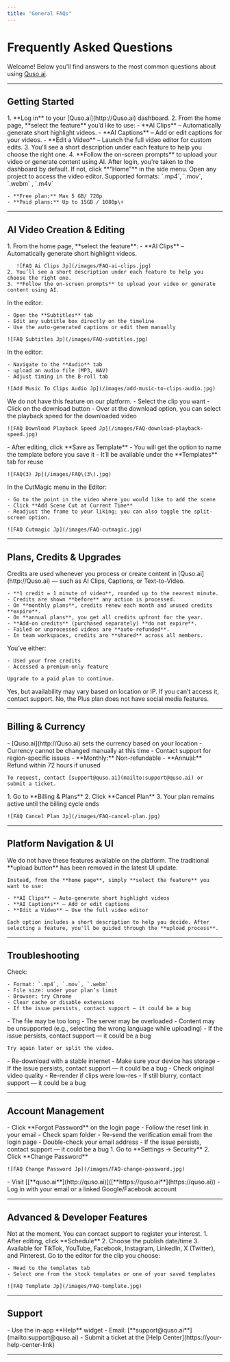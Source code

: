 ```yaml
---
title: "General FAQs"
---
```


# Frequently Asked Questions

Welcome\! Below you'll find answers to the most common questions about using [Quso.ai](http://Quso.ai).

---

## Getting Started

<AccordionGroup>
  <Accordion title="To start a new project/ upload a video on Quso.ai:" icon="sparkles">
    1. **Log in** to your [Quso.ai](http://Quso.ai) dashboard.
    2. From the home page, **select the feature** you’d like to use:
       - **AI Clips** – Automatically generate short highlight videos.
       - **AI Captions** – Add or edit captions for your videos.
       - **Edit a Video** – Launch the full video editor for custom edits.
    3. You’ll see a short description under each feature to help you choose the right one.
    4. **Follow the on-screen prompts** to upload your video or generate content using AI.
  </Accordion>
  <Accordion title="Where is my dashboard and the video editing platform?" icon="sparkles">
    After login, you're taken to the dashboard by default. If not, click **“Home”** in the side menu. Open any project to access the video editor.
  </Accordion>
  <Accordion title="What are the supported video formats and size limits for upload?" icon="sparkles">
    Supported formats: `.mp4`, `.mov`, `.webm` , `.m4v`

    - **Free plan:** Max 5 GB/ 720p
    - **Paid plans:** Up to 15GB / 1080p\+
  </Accordion>
</AccordionGroup>

---

## AI Video Creation & Editing

<AccordionGroup>
  <Accordion title="How do I generate AI clips or highlights from my long video?" icon="sparkles">
    1. From the home page, **select the feature**:
       - **AI Clips** – Automatically generate short highlight videos.

       ![FAQ Ai Clips Jp](/images/FAQ-ai-clips.jpg)
    2. You’ll see a short description under each feature to help you choose the right one.
    3. **Follow the on-screen prompts** to upload your video or generate content using AI.
  </Accordion>
  <Accordion title="How do I add or edit subtitles and captions on my video?" icon="sparkles">
    In the editor:

    - Open the **Subtitles** tab
    - Edit any subtitle box directly on the timeline
    - Use the auto-generated captions or edit them manually

    ![FAQ Subtitles Jp](/images/FAQ-subtitles.jpg)
  </Accordion>
  <Accordion title="How do I  background audio?" icon="sparkles">
    In the editor:

    - Navigate to the **Audio** tab
    - upload an audio file (MP3, WAV)
    - Adjust timing in the B-roll tab

    ![Add Music To Clips Audio Jp](/images/add-music-to-clips-audio.jpg)
  </Accordion>
  <Accordion title="How do I rotate or flip a video clip?" icon="sparkles">
    We do not have this feature on our platform.
  </Accordion>
  <Accordion title="How can I change the speed of a video or clip?" icon="sparkles">
    - Select the clip you want
    - Click on the download button
    - Over at the download option, you can select the playback speed for the downloaded video

    ![FAQ Download Playback Speed Jp](/images/FAQ-download-playback-speed.jpg)
  </Accordion>
  <Accordion title="How do I save a custom template or preset?" icon="sparkles">
    - After editing, click **Save as Template**
    - You will get the option to name the template before you save it
    - It’ll be available under the **Templates** tab for reuse

    ![FAQ(3) Jp](/images/FAQ\(3\).jpg)
  </Accordion>
  <Accordion title="How do I add new scene cuts in CutMagic?" icon="sparkles">
    In the CutMagic menu in the Editor:

    - Go to the point in the video where you would like to add the scene
    - Click **Add Scene Cut at Current Time**
    - Readjust the frame to your liking; you can also toggle the split-screen option.

    ![FAQ Cutmagic Jp](/images/FAQ-cutmagic.jpg)
  </Accordion>
</AccordionGroup>

---

## Plans, Credits & Upgrades

<AccordionGroup>
  <Accordion title="How do credits work in Quso.ai?" icon="sparkles">
    Credits are used whenever you process or create content in [Quso.ai](http://Quso.ai) — such as AI Clips, Captions, or Text-to-Video.

    - **1 credit = 1 minute of video**, rounded up to the nearest minute.
    - Credits are shown **before** any action is processed.
    - On **monthly plans**, credits renew each month and unused credits **expire**.
    - On **annual plans**, you get all credits upfront for the year.
    - **Add-on credits** (purchased separately) **do not expire**.
    - Failed or unprocessed videos are **auto-refunded**.
    - In team workspaces, credits are **shared** across all members.
  </Accordion>
  <Accordion title="What does the “Upgrade” message mean?" icon="sparkles">
    You’ve either:

    - Used your free credits
    - Accessed a premium-only feature

    Upgrade to a paid plan to continue.
  </Accordion>
  <Accordion title="Is the free plan available in my country?" icon="sparkles">
    Yes, but availability may vary based on location or IP. If you can’t access it, contact support.
  </Accordion>
  <Accordion title="Will the Plus plan allow me to upload directly to YouTube?" icon="sparkles">
    No, the Plus plan does not have social media features.
  </Accordion>
</AccordionGroup>

---

## Billing & Currency

<AccordionGroup>
  <Accordion title="How do I change the billing currency?" icon="sparkles">
    - [Quso.ai](http://Quso.ai) sets the currency based on your location
    - Currency cannot be changed manually at this time
    - Contact support for region-specific issues
  </Accordion>
  <Accordion title="What is Quso.ai’s refund policy?" icon="sparkles">
    - **Monthly:** Non-refundable
    - **Annual:** Refund within 72 hours if unused

    To request, contact [support@quso.ai](mailto:support@quso.ai) or submit a ticket.
  </Accordion>
  <Accordion title="How do I cancel my subscription?" icon="sparkles">
    1. Go to **Billing & Plans**
    2. Click **Cancel Plan**
    3. Your plan remains active until the billing cycle ends

    ![FAQ Cancel Plan Jp](/images/FAQ-cancel-plan.jpg)
  </Accordion>
</AccordionGroup>

---

## Platform Navigation & UI

<AccordionGroup>
  <Accordion title="Where do I find tools like rotation or the properties panel?" icon="sparkles">
    We do not have these features available on the platform.
  </Accordion>
  <Accordion title="Where is the upload button?" icon="sparkles">
    The traditional **upload button** has been removed in the latest UI update.

    Instead, from the **home page**, simply **select the feature** you want to use:

    - **AI Clips** – Auto-generate short highlight videos
    - **AI Captions** – Add or edit captions
    - **Edit a Video** – Use the full video editor

    Each option includes a short description to help you decide. After selecting a feature, you'll be guided through the **upload process**.
  </Accordion>
</AccordionGroup>

---

## Troubleshooting

<AccordionGroup>
  <Accordion title="Why can’t I upload my video?" icon="sparkles">
    Check:

    - Format: `.mp4`, `.mov`, `.webm`
    - File size: under your plan’s limit
    - Browser: try Chrome
    - Clear cache or disable extensions
    - If the issue persists, contact support — it could be a bug
  </Accordion>
  <Accordion title="Why did my video processing fail?" icon="sparkles">
    - The file may be too long
    - The server may be overloaded
    - Content may be unsupported (e.g., selecting the wrong language while uploading)
    - If the issue persists, contact support — it could be a bug

    Try again later or split the video.
  </Accordion>
  <Accordion title="Why can’t I download or play my video?" icon="sparkles">
    - Re-download with a stable internet
    - Make sure your device has storage
    - If the issue persists, contact support — it could be a bug
  </Accordion>
  <Accordion title="Why is my video blurry even at 1080p?" icon="sparkles">
    - Check original video quality
    - Re-render if clips were low-res
    - If still blurry, contact support — it could be a bug
  </Accordion>
</AccordionGroup>

---

## Account Management

<AccordionGroup>
  <Accordion title=" I forgot my password. What should I do?" icon="sparkles">
    - Click **Forgot Password** on the login page
    - Follow the reset link in your email
  </Accordion>
  <Accordion title=" I didn’t receive a verification email" icon="sparkles">
    - Check spam folder
    - Re-send the verification email from the login page
    - Double-check your email address
    - If the issue persists, contact support — it could be a bug
  </Accordion>
  <Accordion title="How do I change my password?" icon="sparkles">
    1. Go to **Settings → Security**
    2. Click **Change Password**

    ![FAQ Change Password Jp](/images/FAQ-change-password.jpg)
  </Accordion>
  <Accordion title="How do I log in to my Quso.ai account?" icon="sparkles">
    - Visit [[**quso.ai**](http://quso.ai)]([**https://quso.ai**](https://quso.ai))
    - Log in with your email or a linked Google/Facebook account
  </Accordion>
</AccordionGroup>

---

## Advanced & Developer Features

<AccordionGroup>
  <Accordion title="Does Quso.ai offer an API?" icon="sparkles">
    Not at the moment. You can contact support to register your interest.
  </Accordion>
  <Accordion title="How do I schedule posts or videos?" icon="sparkles">
    1. After editing, click **Schedule**
    2. Choose the publish date/time
    3. Available for TikTok, YouTube, Facebook, Instagram, LinkedIn, X (Twitter), and Pinterest.
  </Accordion>
  <Accordion title="How do I use templates and presets?" icon="sparkles">
    Go to the editor for the clip you choose:

    - Head to the templates tab
    - Select one from the stock templates or one of your saved templates

    ![FAQ Template Jp](/images/FAQ-template.jpg)
  </Accordion>
</AccordionGroup>

---

## Support

<Accordion title="How do I contact Quso.ai support?" icon="sparkles">
  - Use the in-app **Help** widget
  - Email: [**support@quso.ai**](mailto:support@quso.ai)
  - Submit a ticket at the [Help Center](https://your-help-center-link)
</Accordion>

---